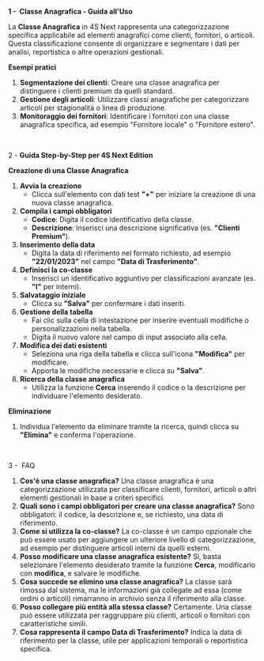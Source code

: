 **1 -  Classe Anagrafica - Guida all'Uso**

La **Classe Anagrafica** in 4S Next rappresenta una categorizzazione specifica applicabile ad elementi anagrafici come clienti, fornitori, o articoli. Questa classificazione consente di organizzare e segmentare i dati per analisi, reportistica o altre operazioni gestionali.

**Esempi pratici**

1. **Segmentazione dei clienti**: Creare una classe anagrafica per distinguere i clienti premium da quelli standard.
2. **Gestione degli articoli**: Utilizzare classi anagrafiche per categorizzare articoli per stagionalità o linea di produzione.
3. **Monitoraggio dei fornitori**: Identificare i fornitori con una classe anagrafica specifica, ad esempio "Fornitore locale" o "Fornitore estero".

 

2 - **Guida Step-by-Step per 4S Next Edition**

**Creazione di una Classe Anagrafica**

1. **Avvia la creazione**
   * Clicca sull'elemento con dati test **"+"** per iniziare la creazione di una nuova classe anagrafica.
2. **Compila i campi obbligatori**
   * **Codice**: Digita il codice identificativo della classe.
   * **Descrizione**: Inserisci una descrizione significativa (es. **"Clienti Premium"**).
3. **Inserimento della data**
   * Digita la data di riferimento nel formato richiesto, ad esempio **"22/01/2023"** nel campo **"Data di Trasferimento"**.
4. **Definisci la co-classe**
   * Inserisci un identificativo aggiuntivo per classificazioni avanzate (es. **"I"** per interni).
5. **Salvataggio iniziale**
   * Clicca su **"Salva"** per confermare i dati inseriti.
6. **Gestione della tabella**
   * Fai clic sulla cella di intestazione per inserire eventuali modifiche o personalizzazioni nella tabella.
   * Digita il nuovo valore nel campo di input associato alla cella.
7. **Modifica dei dati esistenti**
   * Seleziona una riga della tabella e clicca sull'icona **"Modifica"** per modificare.
   * Apporta le modifiche necessarie e clicca su **"Salva"**.
8. **Ricerca della classe anagrafica**
   * Utilizza la funzione **Cerca** inserendo il codice o la descrizione per individuare l'elemento desiderato.

**Eliminazione**

1. Individua l'elemento da eliminare tramite la ricerca, quindi clicca su **"Elimina"** e conferma l'operazione.

 

3 -  FAQ

1. **Cos'è una classe anagrafica?** Una classe anagrafica è una categorizzazione utilizzata per classificare clienti, fornitori, articoli o altri elementi gestionali in base a criteri specifici.
2. **Quali sono i campi obbligatori per creare una classe anagrafica?** Sono obbligatori: il codice, la descrizione e, se richiesto, una data di riferimento.
3. **Come si utilizza la co-classe?** La co-classe è un campo opzionale che può essere usato per aggiungere un ulteriore livello di categorizzazione, ad esempio per distinguere articoli interni da quelli esterni.
4. **Posso modificare una classe anagrafica esistente?** Sì, basta selezionare l'elemento desiderato tramite la funzione **Cerca**, modificarlo con **modifica**, e salvare le modifiche.
5. **Cosa succede se elimino una classe anagrafica?** La classe sarà rimossa dal sistema, ma le informazioni già collegate ad essa (come ordini o articoli) rimarranno in archivio senza il riferimento alla classe.
6. **Posso collegare più entità alla stessa classe?** Certamente. Una classe può essere utilizzata per raggruppare più clienti, articoli o fornitori con caratteristiche simili.
7. **Cosa rappresenta il campo Data di Trasferimento?** Indica la data di riferimento per la classe, utile per applicazioni temporali o reportistica specifica.